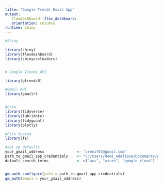 ---
title: "Google Trends Email App"
output:
   flexdashboard::flex_dashboard:
   orientation: columns
runtime: shiny
---

```{r global, include=FALSE}
#Shiny

library(shiny)
library(flexdashboard)
library(shinycssloaders)


# Google Trends API

library(gtrendsR)

#Gmail API
library(gmailr)


#Core
library(tidyverse)
library(lubridate)
library(tidyquant)
library(plotly)

#File System
library(fs)

#Set up defaults
your_gmail_address               <- "aremif03@gmail.com"
path_to_gmail_app_credentials    <- "C:/Users/Remi_Adefioye/Documents/google_trends/credentials.json"
default_search_terms             <- c("aws", "azure", "google cloud")


gm_auth_configure(path = path_to_gmail_app_credentials)
gm_auth(email = your_gmail_address)

```



